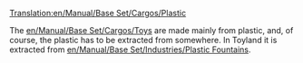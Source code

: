 [[Translation:en/Manual/Base Set/Cargos/Plastic]]

{{en/Cargo|name=Plastic
|image=en/PlasticFountains.png|produced=[[en/Manual/Base Set/Industries/Plastic Fountains]]
|accepted=[[en/Manual/Base Set/Industries/Toy Factory]]
}}

The [[en/Manual/Base Set/Cargos/Toys]] are made mainly from plastic, and, of course, the plastic has to be extracted from somewhere. In Toyland it is extracted from [[en/Manual/Base Set/Industries/Plastic Fountains]].
